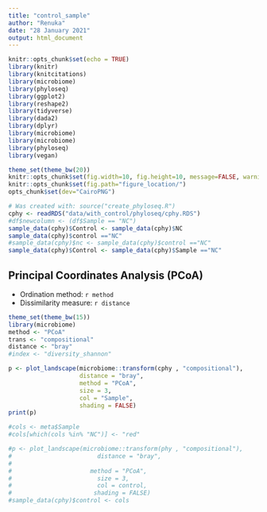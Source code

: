 ```yaml
---
title: "control_sample"
author: "Renuka"
date: "28 January 2021"
output: html_document
---
```


```r
knitr::opts_chunk$set(echo = TRUE)
library(knitr)
library(knitcitations) 
library(microbiome)
library(phyloseq)
library(ggplot2)
library(reshape2)
library(tidyverse)
library(dada2)
library(dplyr)
library(microbiome)
library(microbiome)
library(phyloseq)
library(vegan)

theme_set(theme_bw(20))
knitr::opts_chunk$set(fig.width=10, fig.height=10, message=FALSE, warning=FALSE)
knitr::opts_chunk$set(fig.path="figure_location/")
opts_chunk$set(dev="CairoPNG")

# Was created with: source("create_phyloseq.R")
cphy <- readRDS("data/with_control/phyloseq/cphy.RDS")
#df$newcolumn <- (df$Sample == "NC")
sample_data(cphy)$Control <- sample_data(cphy)$NC
sample_data(cphy)$control =="NC"
#sample_data(cphy)$nc <- sample_data(cphy)$control =="NC"
sample_data(cphy)$Control <- sample_data(cphy)$Sample =="NC"
```

## Principal Coordinates Analysis (PCoA)

* Ordination method: `r method`
* Dissimilarity measure: `r distance`

```r
theme_set(theme_bw(15))
library(microbiome)
method <- "PCoA"
trans <- "compositional"
distance <- "bray"
#index <- "diversity_shannon"

p <- plot_landscape(microbiome::transform(cphy , "compositional"),
                    distance = "bray",
                    method = "PCoA",
                    size = 3,
                    col = "Sample",
                    shading = FALSE)
print(p)

#cols <- meta$Sample
#cols[which(cols %in% "NC")] <- "red"

#p <- plot_landscape(microbiome::transform(phy , "compositional"),
#                        distance = "bray",
# 
#                      method = "PCoA",
#                        size = 3,
#                        col = control,
#                       shading = FALSE)
#sample_data(cphy)$control <- cols
```

